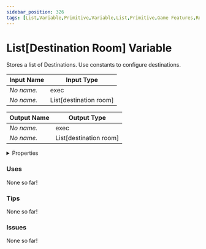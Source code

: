 ```yaml
---
sidebar_position: 326
tags: [List,Variable,Primitive,Variable,List,Primitive,Game Features,Room Flow]
---
```


# List[Destination Room] Variable

Stores a list of Destinations. Use constants to configure destinations.




<EsbSvg />

| Input Name | Input Type |
|-----------|-----------|
| *No name.* | exec |
| *No name.* | List[destination room] |

| Output Name | Output Type |
|-----------|-----------|
| *No name.* | exec |
| *No name.* | List[destination room] |


<details>
  <summary>Properties</summary>
  <div>
    <div>
    <table>
      <thead>
        <tr>
          <th>Is beta required?</th>
          <th>❌</th>
        </tr>
        <tr>
          <th>Is this chip a trolling risk?</th>
          <th>❌</th>
        </tr>
        <tr>
          <th>Chip UUID</th>
          <th>fff164aa-d775-4d67-a6b0-d1396cb74161</th>
        </tr>
      </thead>
    </table>
    </div>
  </div>
</details>

### Uses

None so far!

### Tips

None so far!

### Issues

None so far!